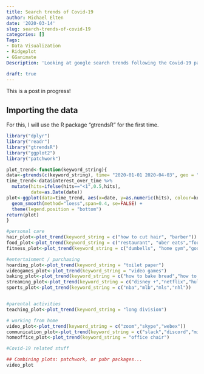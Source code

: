```yaml
---
title: Search trends of Covid-19
author: Michael Elten
date: '2020-03-14'
slug: search-trends-of-covid-19
categories: []
Tags:
- Data Visualization
- Ridgeplot
- GGanimate
Description: 'Looking at google search trends following the Covid-19 pandemic'

draft: true
---
```


This is a post in progress!

## Importing the data

For this, I will use the R package "gtrendsR" for the first time. 

```r
library("dplyr")
library("readr")
library("gtrendsR")
library("ggplot2")
library("patchwork")
```


```r
plot_trend<-function(keyword_string){
data<-gtrends(c(keyword_string), time= "2020-01-01 2020-04-03", geo = "CA")
time_trend<-data$interest_over_time %>%
  mutate(hits=ifelse(hits=="<1",0.5,hits),
         date=as.Date(date))
plot<-ggplot(data=time_trend, aes(x=date, y=as.numeric(hits), colour=keyword)) +
  geom_smooth(method="loess",span=0.4, se=FALSE) +
  theme(legend.position = "bottom")
return(plot)
}

#personal care
hair_plot<-plot_trend(keyword_string = c("how to cut hair", "barber"))
food_plot<-plot_trend(keyword_string = c("restaurant", "uber eats","food delivery"))
fitness_plot<-plot_trend(keyword_string = c("dumbells", "home gym","goodlife fitness","movati"))

#entertainment / purchasing
hoarding_plot<-plot_trend(keyword_string = "toilet paper")
videogames_plot<-plot_trend(keyword_string = "video games")
baking_plot<-plot_trend(keyword_string = c("how to bake bread","how to bake cookies","how to bake cake"))
streaming_plot<-plot_trend(keyword_string = c("disney +","netflix","hulu","prime video"))
sports_plot<-plot_trend(keyword_string = c("nba","mlb","mls","nhl"))


#parental activities
teaching_plot<-plot_trend(keyword_string = "long division")

# working from home
video_plot<-plot_trend(keyword_string = c("zoom","skype","webex"))
communication_plot<-plot_trend(keyword_string = c("slack","discord","microsoft teams"))
homeoffice_plot<-plot_trend(keyword_string = "office chair")

#Covid-19 related stuff

```


```r
## Combining plots: patchwork, or pubr packages...
video_plot
```

